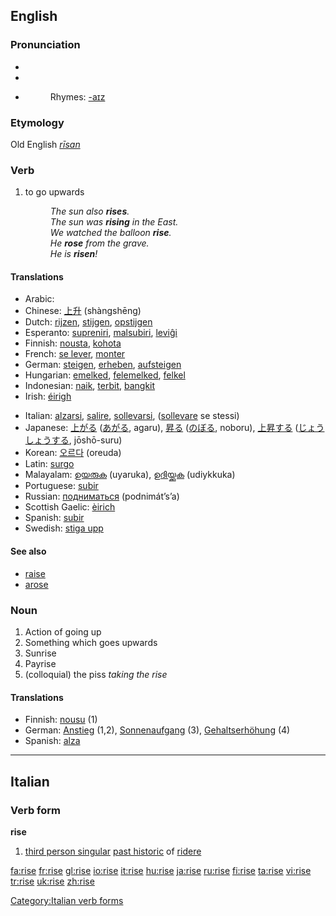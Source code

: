 ==English==

{{rank|effort|race|ladies|883|rise|looks|running|garden}}

===Pronunciation===
*{{SAMPA|/"raIz/}}
*{{IPA|/ˈɹaɪz/}}
*{{audio|en-us-rise.ogg|Audio (US)}}
*:Rhymes: [[Rhymes:English:-aɪz|-aɪz]]

===Etymology===
Old English ''[[rīsan]]''

===Verb===
{{en-verb|rises|rising|rose|risen}}

# to go upwards
#:''The sun also '''rises'''.''
#:''The sun was '''rising''' in the East.''
#:''We watched the balloon '''rise'''.''
#:''He '''rose''' from the grave.''
#:''He is '''risen'''!''

====Translations====
{{top}}
*Arabic: {{ARchar|[[ارتفع]]}} {{IPAchar|(irtáfʕa)}}
*Chinese: [[上升]] (shàngshēng)
*Dutch: [[rijzen]], [[stijgen]], [[opstijgen]]
*Esperanto: [[supreniri]], [[malsubiri]], [[leviĝi]]
*Finnish: [[nousta]], [[kohota]]
*French: [[se lever]], [[monter]]
*German: [[steigen]], [[erheben]], [[aufsteigen]]
*Hungarian: [[emelked]], [[felemelked]], [[felkel]]
*Indonesian: [[naik]], [[terbit]], [[bangkit]]
*Irish: [[éirigh]]
{{mid}}
*Italian: [[alzarsi]], [[salire]], [[sollevarsi]], ([[sollevare]] se stessi)
*Japanese: [[上がる]] ([[あがる]], agaru), [[昇る]] ([[のぼる]], noboru), [[上昇]]する ([[じょうしょう]]する, jōshō-suru)
*Korean: [[오르다]] (oreuda)
*Latin: [[surgo]]
*Malayalam: [[ഉയരുക]] (uyaruka), [[ഉദിയ്ക്കുക]] (udiykkuka)
*Portuguese: [[subir]]
*Russian: [[подниматься]] (podnimát’s’a)
*Scottish Gaelic: [[èirich]]
*Spanish: [[subir]]
*Swedish: [[stiga upp]]
{{bottom}}

====See also====
*[[raise]]
*[[arose]]

===Noun===
{{en-noun}}

# Action of going up
# Something which goes upwards
# Sunrise
# Payrise
# (colloquial) the piss ''taking the rise''

====Translations====
{{rfc-trans}}
*Finnish: [[nousu]] (1)
*German: [[Anstieg]] (1,2), [[Sonnenaufgang]] (3), [[Gehaltserhöhung]] (4)
*Spanish: [[alza]] {{f}}

----

==Italian==

===Verb form===
'''rise'''

# [[third person singular]] [[past historic]] of [[ridere]]

[[Category:Italian verb forms]]

[[fa:rise]]
[[fr:rise]]
[[gl:rise]]
[[io:rise]]
[[it:rise]]
[[hu:rise]]
[[ja:rise]]
[[ru:rise]]
[[fi:rise]]
[[ta:rise]]
[[vi:rise]]
[[tr:rise]]
[[uk:rise]]
[[zh:rise]]